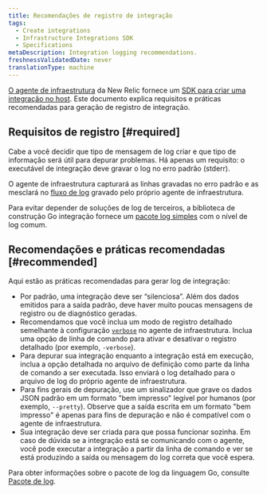 ```yaml
---
title: Recomendações de registro de integração
tags:
  - Create integrations
  - Infrastructure Integrations SDK
  - Specifications
metaDescription: Integration logging recommendations.
freshnessValidatedDate: never
translationType: machine
---
```


[O agente de infraestrutura](/docs/infrastructure/new-relic-infrastructure/getting-started/introduction-new-relic-infrastructure) da New Relic fornece um [SDK para criar uma integração no host](/docs/infrastructure/host-integrations/infrastructure-integrations-sdk/get-started/introduction-infrastructure-integrations-sdk/). Este documento explica requisitos e práticas recomendadas para geração de registro de integração.

## Requisitos de registro [#required]

Cabe a você decidir que tipo de mensagem de log criar e que tipo de informação será útil para depurar problemas. Há apenas um requisito: o executável de integração deve gravar o log no erro padrão (stderr).

O agente de infraestrutura capturará as linhas gravadas no erro padrão e as mesclará no [fluxo de log](/docs/infrastructure/new-relic-infrastructure/troubleshooting/generating-logs-troubleshooting-infrastructure) gravado pelo próprio agente de infraestrutura.

Para evitar depender de soluções de log de terceiros, a biblioteca de construção Go integração fornece um [pacote log simples](https://github.com/newrelic/infra-integrations-sdk/blob/master/docs/toolset/log.md) com o nível de log comum.

## Recomendações e práticas recomendadas [#recommended]

Aqui estão as práticas recomendadas para gerar log de integração:

* Por padrão, uma integração deve ser “silenciosa”. Além dos dados emitidos para a saída padrão, deve haver muito poucas mensagens de registro ou de diagnóstico geradas.
* Recomendamos que você inclua um modo de registro detalhado semelhante à configuração [`verbose`](/docs/infrastructure/new-relic-infrastructure/configuration/configure-infrastructure-agent#verbose) no agente de infraestrutura. Inclua uma opção de linha de comando para ativar e desativar o registro detalhado (por exemplo, `-verbose`).
* Para depurar sua integração enquanto a integração está em execução, inclua a opção detalhada no arquivo de definição como parte da linha de comando a ser executada. Isso enviará o log detalhado para o arquivo de log do próprio agente de infraestrutura.
* Para fins gerais de depuração, use um sinalizador que grave os dados JSON padrão em um formato "bem impresso" legível por humanos (por exemplo, `--pretty`). Observe que a saída escrita em um formato "bem impresso" é apenas para fins de depuração e não é compatível com o agente de infraestrutura.
* Sua integração deve ser criada para que possa funcionar sozinha. Em caso de dúvida se a integração está se comunicando com o agente, você pode executar a integração a partir da linha de comando e ver se está produzindo a saída ou mensagem do log correta que você espera.

Para obter informações sobre o pacote de log da linguagem Go, consulte [Pacote de log](https://github.com/newrelic/infra-integrations-sdk/blob/master/docs/toolset/log.md).
